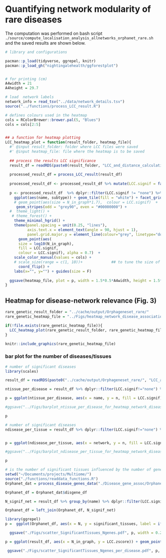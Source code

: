 # Quantifying network modularity of rare diseases 

The computation was performed on bash script `./source/compute_localisation_analysis_allnetworks_orphanet_rare.sh` and the saved results are shown below.


```r
# library and configurations

pacman::p_load(tidyverse, ggrepel, knitr)
pacman::p_load_gh("nightingalehealth/ggforestplot")


# for printing (cm)
A4width = 21
A4height = 29.7

# load  network labels
network_info = read_tsv("../data/network_details.tsv")
source("../functions/process_LCC_result.R")

# defines colours used in the heatmap
cols = RColorBrewer::brewer.pal(5, "Blues")
cols = cols[2:5]


## a function for heatmap plotting
LCC_heatmap_plot = function(result_folder, heatmap_file){
  #' @input result_folder: folder where LCC files were saved
  #' @input heatmap_file: file where the heatmap is to be saved
  
  ## process the results LCC significance
  result_df = readRDS(paste0(result_folder, "LCC_and_distance_calculation_results.RDS"))
  
  processed_result_df = process_LCC_result(result_df)
  
  processed_result_df <- processed_result_df %>% mutate(LCC.signif = factor(LCC.signif, levels = rev(levels(LCC.signif))))
  
  p <- processed_result_df  %>% dplyr::filter(LCC.signif != "none") %>%
    ggplot(aes(name, subtype)) + geom_tile(fill = "white") + facet_grid(.~main_type, space = "free", scale = "free")  +## to get the rect filled
    # geom_point(aes(size = N_in_graph*1.7),  colour = LCC.signif)  +   ## geom_point for circle illusion
     geom_stripes(odd = "grey90", even = "#00000000") +
  #  theme_light() + 
   # theme_forest() +
    theme_minimal_hgrid() +
    theme(panel.spacing = unit(0.25, "lines"),
          axis.text.x = element_text(angle = 90, hjust = 1), 
          panel.grid.major.y = element_line(colour="grey", linetype="dotted")) +
      geom_point(aes(
      size = log10(N_in_graph),
      fill = LCC.signif,
      colour = LCC.signif), alpha = 0.7)  + 
    scale_color_manual(values = cols) +
    # scale_size(range = c(1, 10))+             ## to tune the size of circles
      coord_flip() +
    labs(x="", y="") + guides(size = F)
  
  ggsave(heatmap_file, plot = p, width = 1.5*0.5*A4width, height = 1.5*0.175*A4height)
}

```


## Heatmap for disease-network relevance (Fig. 3)


```r
rare_genetic_result_folder = "../cache/output/Orphageneset_rare/"
rare_genetic_heatmap_file = "../Figs/heatmap_network_disease_association_orphanets_genetic_rare_diseases.pdf"

if(!file.exists(rare_genetic_heatmap_file)){
  LCC_heatmap_plot(rare_genetic_result_folder, rare_genetic_heatmap_file)
}

knitr::include_graphics(rare_genetic_heatmap_file)
```


### bar plot for the number of diseases/tissues
```r
# number of significant diseases
library(scales)

result_df = readRDS(paste0("../cache/output/Orphageneset_rare/", "LCC_and_distance_calculation_results.RDS")) %>% process_LCC_result(.) %>% mutate(LCC.signif = factor(LCC.signif, levels = rev(levels(LCC.signif))))

ntissue_per_disease = result_df %>% dplyr::filter(LCC.signif!="none") %>% count(name, LCC.signif) #%>% mutate(name = factor(name, levels = levels_name))

p = ggplot(ntissue_per_disease, aes(x = name, y = n, fill = LCC.signif)) + geom_bar(stat = "identity") +  scale_fill_manual(values = cols) + theme_minimal_vgrid() + theme(axis.text.y = element_blank()) + ylab("number of tissues") + coord_flip() + scale_y_continuous(breaks= pretty_breaks())

#ggsave("../Figs/barplot_ntissue_per_disease_for_heatmap_network_disease_association_orphanets_genetic.pdf", width = 0.25*1.1*0.5*A4width, height = 1.1*0.175*A4height)

p
```


```r
# number of significant diseases
ndisease_per_tissue = result_df %>% dplyr::filter(LCC.signif!="none") %>% count(network, LCC.signif, main_type) %>% mutate(network = fct_reorder(network, n, sum, .desc = T))


p = ggplot(ndisease_per_tissue, aes(x = network, y = n, fill = LCC.signif)) + geom_bar(stat = "identity")  +  scale_fill_manual(values = cols)+ theme_minimal_hgrid() + ylab("number of disease groups") + scale_y_continuous(breaks= pretty_breaks()) + theme(axis.text.x = element_blank())  + facet_grid(.~main_type, space = "free", scale = "free") 

#ggsave("../Figs/barplot_ndisease_per_tissue_for_heatmap_network_disease_association_orphanets_genetic.pdf", width = 1.1*0.5*A4width, height = 0.35*1.1*0.175*A4height)

p
```


```r
# is the number of significant tissues influenced by the number of genes in the disease set?
setwd("~/Documents/projects/Multiome/")
source("./functions/readdata_functions.R")
Orphanet_dat = process_disease_genes_data("./Disease_gene_assoc/Orphanet/output/table_disease_gene_assoc_orphanet.tsv", min_gene = 20, max_gene = 2000)

Orphanet_df = Orphanet_dat$disgene_df
```


```r
N_signif_net = result_df %>% group_by(name) %>% dplyr::filter(LCC.signif) %>% count() %>% rename(significant_tissues = n)

Orphanet_df = left_join(Orphanet_df, N_signif_net)

library(ggrepel)
p =  ggplot(Orphanet_df, aes(x = N, y = significant_tissues, label = ifelse(N > 700, name, ""))) + geom_point() + scale_x_log10()+ ggtitle("There is no strong relationship", subtitle = "between gene set size and number of significant tissues") + theme_cowplot() + xlab("Number of associated genes") + ylab("Number of significant tissues") + geom_text_repel()

  ggsave("./Figs/scatter_SignificantTissues_Ngenes.pdf", p, width = 0.25*A4width, height = 0.125*A4height)
```


```r
p = ggplot(result_df, aes(x = N_in_graph, y = LCC.zscore)) + geom_point() + ggtitle("There is no strong relationship", subtitle = "between gene set size and number of significant tissues") + theme_cowplot() + xlab("Number of genes in the network") + ylab("LCC z-score") + theme(legend.position = "bottom")  + facet_wrap(.~name, ncol =3, scales = "free")

 ggsave("./Figs/scatter_SignificantTissues_Ngenes_per_disease.pdf", p, width = 0.5*A4width, height = 0.5*A4height)
```


